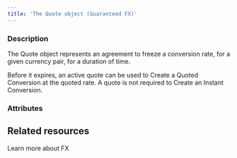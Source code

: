 ```yaml
---
title: 'The Quote object (Guaranteed FX)'  
---
```


  
### Description
The Quote object represents an agreement to freeze a conversion rate, for a given currency pair, for a duration of time.   

Before it expires, an active quote can be used to Create a Quoted Conversion at the quoted rate. A quote is not required to Create an Instant Conversion. 

### Attributes  

<Id />  

<CreationDate />  

<ExpirationDate />  

<Status />  

<DebitedFunds />  

<CreditedFunds />

<Fees13 />  

<ConversionRateResponse />  

<Tag />  

<Duration />

## Related resources

<Card title="Guide" href="/guides/fx">Learn more about FX</Card>
